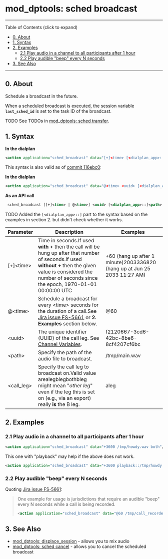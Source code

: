 
# mod_dptools: sched broadcast 

 

---

Table of Contents (click to expand)

* [0\. About](#-freeswitch--mod_dptools-sched-broadcast-)
* [1\. Syntax](#-freeswitch--mod_dptools-sched-broadcast-)
* [2\. Examples](#2-examples)  
   * [2.1 Play audio in a channel to all participants after 1 hour](#21-play-audio-in-a-channel-to-all-participants-after-1-hour)  
   * [2.2 Play audible "beep" every N seconds](#22-play-audible-beep-every-n-seconds)
* [3\. See Also](#-freeswitch--mod_dptools-sched-broadcast-)

---

## 0\. About

Schedule a broadcast in the future.

When a scheduled broadcast is executed, the session variable **`last_sched_id`** is set to the task ID of the broadcast.

TODO See TODOs in [mod\_dptools: sched transfer](./6587055.mdx#0-about).

## 1\. Syntax

**In the dialplan**

```xml
<action application="sched_broadcast" data="[+]<time> [<dialplan_app>::]<path> <call_leg>" />
```

This syntax is also valid as of [commit 116ebc0](https://github.com/signalwire/freeswitch/commit/116ebc0):

**In the dialplan**

```xml
<action application="sched_broadcast" data="@<time> <uuid> [<dialplan_app>::]<path> <call_leg> " />
```

**As an API call**

```xml
 sched_broadcast [[+]<time> | @<time>] <uuid> [<dialplan_app>::]<path> <call_leg>
```

TODO Added the `[<dialplan_app>::]` part to the syntax based on the examples in section 2\. but didn't check whether it works.

| Parameter   | Description                                                                                                                                                                                                           | Examples                                                                 |
| ----------- | --------------------------------------------------------------------------------------------------------------------------------------------------------------------------------------------------------------------- | ------------------------------------------------------------------------ |
| \[+\]&lt;time> | Time in seconds.If used **with +** then the call will be hung up after that number of seconds.If used **without +** then the given value is considered the number of seconds since the epoch, 1970-01-01 00:00:00 UTC | +60 (hang up after 1 minute)2003336820 (hang up at Jun 25 2033 11:27 AM) |
| @&lt;time>     | Schedule a broadcast for every &lt;time> seconds for the duration of a call.See [Jira issue FS-5661](https://freeswitch.org/jira/browse/FS-5661) or **2\. Examples** section below.                                      | @60                                                                      |
| &lt;uuid>      | The unique identifier (UUID) of the call leg. See [Channel Variables](../../Dialplan/Channel-Variables_16352493.mdx#about).                                                                                                             | f2120667-3cd6-42bc-8be6-8cf4207cf6bc                                     |
| &lt;path>      | Specify the path of the audio file to broadcast.                                                                                                                                                                      | /tmp/main.wav                                                            |
| &lt;call\_leg> | Specify the call leg to broadcast on.Valid value arealegblegbothbleg might mean "_other leg_" even if the leg this is set on (e.g., via an export) really **is** the B leg.                                           | aleg                                                                     |

## 2\. Examples

### 2.1 Play audio in a channel to all participants after 1 hour

```xml
<action application="sched_broadcast" data="+3600 /tmp/howdy.wav both"/> 
```

This one with "playback" may help if the above does not work.

```xml
<action application="sched_broadcast" data="+3600 playback::/tmp/howdy.wav both"/> 
```

### 2.2 Play audible "beep" every N seconds

Quoting [Jira issue FS-5661](https://freeswitch.org/jira/browse/FS-5661):

> One example for usage is jurisdictions that require an audible "beep" every N seconds while a call is being recorded.
> 
> ```xml
> <action application="sched_broadcast" data="@60 /tmp/call_recorded.wav both"/>
> ```

## 3\. See Also

* [mod\_dptools: displace\_session](./6586781.mdx#about) \- allows you to mix audio
* [mod\_dptools: sched cancel](./6587049.mdx#0-about) \- allows you to cancel the scheduled broadcast


